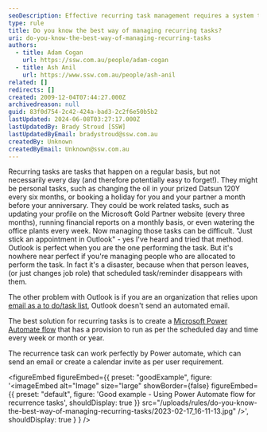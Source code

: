 ```yaml
---
seoDescription: Effective recurring task management requires a system that can automate reminders and notifications, ensuring seamless transition of responsibilities.
type: rule
title: Do you know the best way of managing recurring tasks?
uri: do-you-know-the-best-way-of-managing-recurring-tasks
authors:
  - title: Adam Cogan
    url: https://ssw.com.au/people/adam-cogan
  - title: Ash Anil
    url: https://www.ssw.com.au/people/ash-anil
related: []
redirects: []
created: 2009-12-04T07:44:27.000Z
archivedreason: null
guid: 83f0d754-2c42-424a-bad3-2c2f6e50b5b2
lastUpdated: 2024-06-08T03:27:17.000Z
lastUpdatedBy: Brady Stroud [SSW]
lastUpdatedByEmail: bradystroud@ssw.com.au
createdBy: Unknown
createdByEmail: Unknown@ssw.com.au
---
```


Recurring tasks are tasks that happen on a regular basis, but not necessarily every day (and therefore potentially easy to forget!). They might be personal tasks, such as changing the oil in your prized Datsun 120Y every six months, or booking a holiday for you and your partner a month before your anniversary. They could be work related tasks, such as updating your profile on the Microsoft Gold Partner website (every three months), running financial reports on a monthly basis, or even watering the office plants every week.
Now managing those tasks can be difficult. "Just stick an appointment in Outlook" - yes I've heard and tried that method. Outlook is perfect when you are the one performing the task. But it's nowhere near perfect if you're managing people who are allocated to perform the task. In fact it's a disaster, because when that person leaves, (or just changes job role) that scheduled task/reminder disappears with them.

The other problem with Outlook is if you are an organization that relies upon [email as a to do/task list](/dones-is-your-inbox-a-task-list-only), Outlook doesn't send an automated email.

The best solution for recurring tasks is to create a [Microsoft Power Automate flow](https://powerautomate.microsoft.com/en-gb/) that has a provision to run as per the scheduled day and time every week or month or year.

The recurrence task can work perfectly by Power automate, which can send an email or create a calendar invite as per user requirement.

<figureEmbed figureEmbed={{
  preset: "goodExample",
  figure: '<imageEmbed
  alt="Image"
  size="large"
  showBorder={false}
  figureEmbed={{
    preset: "default",
    figure: \'Good example - Using Power Automate flow for recurrence tasks\',
    shouldDisplay: true
  }}
  src="/uploads/rules/do-you-know-the-best-way-of-managing-recurring-tasks/2023-02-17_16-11-13.jpg"
/>',
  shouldDisplay: true
} } />
